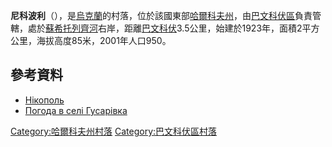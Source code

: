 {{coord|48|53|10|N|37|7|27|E|scale:100000_region:UA|display=title}}

'''尼科波利'''（{{lang-uk|Нікополь}}），是[[烏克蘭|烏克蘭]]的村落，位於該國東部[[哈爾科夫州|哈爾科夫州]]，由[[巴文科伏區|巴文科伏區]]負責管轄，處於[[蘇希托列齊河|蘇希托列齊河]]右岸，距離[[巴文科伏|巴文科伏]]3.5公里，始建於1923年，面積2平方公里，海拔高度85米，2001年人口950。

==參考資料==
* [http://gska2.rada.gov.ua/pls/z7502/A005?rdat1=09.01.2009&rf7571=32196 Нікополь]{{dead link|date=2017年12月 |bot=InternetArchiveBot |fix-attempted=yes }}
* [http://weather.in.ua/ua/har'kovskaja/6223 Погода в селі Гусарівка]{{Wayback|url=http://weather.in.ua/ua/har%27kovskaja/6223 |date=20160305103017 }}

{{DEFAULTSORT:Нікополь}}
[[Category:哈爾科夫州村落|Category:哈爾科夫州村落]]
[[Category:巴文科伏區村落|Category:巴文科伏區村落]]


{{Kharkiv-geo-stub}}